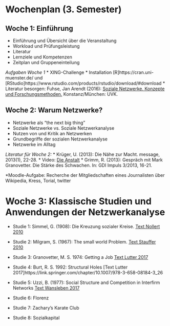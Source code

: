 # Wochenplan (3. Semester)

## Woche 1: Einführung
* Einführung und Übersicht über die Veranstaltung
* Workload und Prüfungsleistung
* Literatur
* Lernziele und Kompetenzen
* Zeitplan und Gruppeneinteilung

*Aufgaben Woche 1*
* XING-Challenge
* Installation [R]https://cran.uni-muenster.de/ und [RStudio]https://www.rstudio.com/products/rstudio/download/#download
* Literatur besorgen: Fuhse, Jan Arendt (2016): [Soziale Netzwerke. Konzepte und Forschungsmethoden.](https://link.springer.com/chapter/10.1007/978-3-531-92575-2_19) Konstanz/München: UVK.

## Woche 2: Warum Netzwerke?
* Netzwerke als "the next big thing"
* Soziale Netzwerke vs. Soziale Netzwerkanalyse
* Nutzen von und Kritik an Netzwerken
* Grundbegriffe der sozialen Netzwerkanalyse
* Netzwerke im Alltag

*Literatur für Woche 2:* 
* Krüger, U. (2013): Die Nähe zur Macht. message, 2013(1), 22-28. 
* Video: [Die Anstalt](https://www.youtube.com/watch?v=y_bmegfMyVI)
* Grimm, R. (2013): Gespräch mit Mark Granovetter. Die Stärke des Schwachen. In: GDI Impuls 3/2013, 16-21.

*Moodle-Aufgabe: Recherche der Mitgliedschaften eines Journalisten über Wikipedia, Kress, Torial, twitter

# Woche 3: Klassische Studien und Anwendungen der Netzwerkanalyse
* Studie 1: Simmel, G. (1908): Die Kreuzung sozialer Kreise. [Text Nollert 2010](https://link.springer.com/chapter/10.1007%2F978-3-531-92575-2_14)

* Studie 2: Milgram, S. (1967): The small world Problem. [Text Stauffer 2010](https://link.springer.com/chapter/10.1007/978-3-531-92575-2_19)

* Studie 3: Granovetter, M. S. 1974: Getting a Job [Text Lutter 2017](https://link.springer.com/chapter/10.1007/978-3-658-08184-3_21)

* Studie 4: Burt, R. S. 1992: Structural Holes [Text Lutter 2017]https://link.springer.com/chapter/10.1007/978-3-658-08184-3_26

* Studie 5: Uzzi, B. (1977): Social Structure and Competition in Interfirm Networks [Text Wansleben 2017](https://link.springer.com/chapter/10.1007/978-3-658-08184-3_34)

* Studie 6: Florenz 

* Studie 7: Zachary's Karate Club

* Studie 8: Sozialkapital

